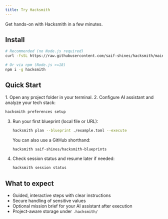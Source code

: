 ```yaml
---
title: Try Hacksmith
---
```



Get hands-on with Hacksmith in a few minutes.

## Install

```bash
# Recommended (no Node.js required)
curl -fsSL https://raw.githubusercontent.com/saif-shines/hacksmith/main/scripts/install.sh | bash

# Or via npm (Node.js >=18)
npm i -g hacksmith
```

## Quick Start

<Steps>
1. Open any project folder in your terminal.
2. Configure AI assistant and analyze your tech stack:

```bash
hacksmith preferences setup
```

3. Run your first blueprint (local file or URL):

   ```bash
   hacksmith plan --blueprint ./example.toml --execute
   ```

   You can also use a GitHub shorthand:

   ```bash
   hacksmith saif-shines/hacksmith-blueprints
   ```

4. Check session status and resume later if needed:

   ```bash
   hacksmith session status
   ```

   </Steps>

## What to expect

- Guided, interactive steps with clear instructions
- Secure handling of sensitive values
- Optional mission brief for your AI assistant after execution
- Project-aware storage under `.hacksmith/`
